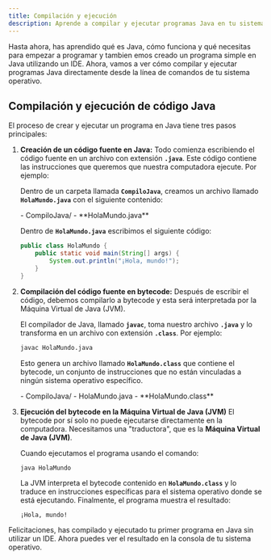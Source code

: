 ```yaml
---
title: Compilación y ejecución
description: Aprende a compilar y ejecutar programas Java en tu sistema operativo.
---
```



Hasta ahora, has aprendido qué es Java, cómo funciona y qué necesitas para empezar a programar y tambien emos creado un programa simple en Java utilizando un IDE. Ahora, vamos a ver cómo compilar y ejecutar programas Java directamente desde la línea de comandos de tu sistema operativo.

## Compilación y ejecución de código Java

El proceso de crear y ejecutar un programa en Java tiene tres pasos principales: 

<Steps>

1. **Creación de un código fuente en Java:** 
    Todo comienza escribiendo el código fuente en un archivo con extensión **`.java`**. Este código contiene las instrucciones que queremos que nuestra computadora ejecute. Por ejemplo:

    Dentro de un carpeta llamada **`CompiloJava`**, creamos un archivo llamado **`HolaMundo.java`** con el siguiente contenido:

    <FileTree>
    - CompiloJava/
        - **HolaMundo.java**
    </FileTree>

    Dentro de **`HolaMundo.java`** escribimos el siguiente código:

    ```java
    public class HolaMundo {
        public static void main(String[] args) {
            System.out.println("¡Hola, mundo!");
        }
    }
    ```

2. **Compilación del código fuente en bytecode:** 
    Después de escribir el código, debemos compilarlo a bytecode y esta será interpretada por la Máquina Virtual de Java (JVM).

    El compilador de Java, llamado **`javac`**, toma nuestro archivo **`.java`** y lo transforma en un archivo con extensión **`.class`**. Por ejemplo:

    ```bash
    javac HolaMundo.java
    ```

    Esto genera un archivo llamado **`HolaMundo.class`** que contiene el bytecode, un conjunto de instrucciones que no están vinculadas a ningún sistema operativo específico.

    <FileTree>
    - CompiloJava/
        - HolaMundo.java
        - **HolaMundo.class**
    </FileTree>

3. **Ejecución del bytecode en la Máquina Virtual de Java (JVM)**
    El bytecode por sí solo no puede ejecutarse directamente en la computadora. Necesitamos una "traductora", que es la **Máquina Virtual de Java (JVM)**.

    Cuando ejecutamos el programa usando el comando:

    ```bash
    java HolaMundo
    ```

    La JVM interpreta el bytecode contenido en **`HolaMundo.class`** y lo traduce en instrucciones específicas para el sistema operativo donde se está ejecutando. Finalmente, el programa muestra el resultado:

    ```
    ¡Hola, mundo!
    ```
</Steps>

Felicitaciones, has compilado y ejecutado tu primer programa en Java sin utilizar un IDE. Ahora puedes ver el resultado en la consola de tu sistema operativo.